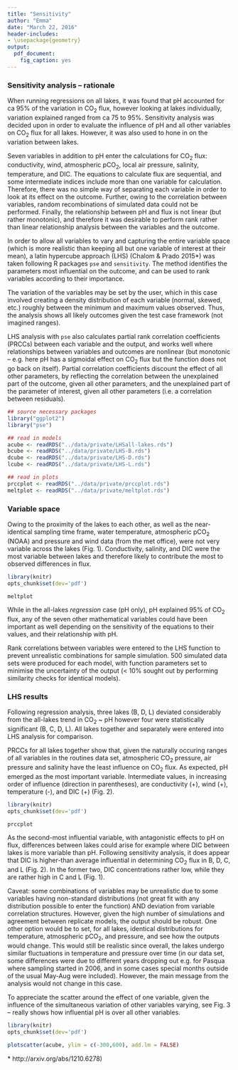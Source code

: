 ```yaml
---
title: "Sensitivity"
author: "Emma"
date: "March 22, 2016"
header-includes:
- \usepackage{geometry} 
output: 
  pdf_document:
    fig_caption: yes
---
```


### Sensitivity analysis -- rationale

When running regressions on all lakes, it was found that pH accounted for ca 95% of the variation in CO$_2$ flux, however looking at lakes individually, variation explained ranged from ca 75 to 95%. Sensitivity analysis was decided upon in order to evaluate the influence of pH and all other variables on CO$_2$ flux for all lakes. However, it was also used to hone in on the variation between lakes. 

Seven variables in addition to pH enter the calculations for CO$_2$ flux: conductivity, wind, atmospheric pCO$_2$, local air pressure, salinity, temperature, and DIC. The equations to calculate flux are sequential, and some intermediate indices include more than one variable for calculation. Therefore, there was no simple way of separating each variable in order to look at its effect on the outcome. Further, owing to the correlation between variables, random recombinations of simulated data could not be performed. Finally, the relationship between pH and flux is not linear (but rather monotonic), and therefore it was desirable to perform rank rather than linear relationship analysis between the variables and the outcome.

In order to allow all variables to vary and capturing the entire variable space (which is more realistic than keeping all but one variable of interest at their mean), a latin hypercube approach (LHS) (Chalom & Prado 2015\*) was taken following R packages `pse` and `sensitivity`. The method identifies the parameters most influential on the outcome, and can be used to rank variables according to their importance. 

The variation of the variables may be set by the user, which in this case involved creating a density distribution of each variable (normal, skewed, etc.) roughly between the minimum and maximum values observed. Thus, the analysis shows all likely outcomes given the test case framework (not imagined ranges). 

LHS analysis with `pse` also calculates partial rank correlation coefficients (PRCCs) between each variable and the output, and works well where relationships between variables and outcomes are nonlinear (but monotonic -- e.g. here pH has a sigmoidal effect on CO$_2$ flux but the function does not go back on itself). Partial correlation coefficients discount the effect of all other parameters, by reflecting the correlation between the unexplained part of the outcome, given all other parameters, and the unexplained part of the parameter of interest, given all other parameters (i.e. a correlation between residuals). 

```r
## source necessary packages
library("ggplot2")
library("pse")

## read in models
acube <- readRDS("../data/private/LHSall-lakes.rds")
bcube <- readRDS("../data/private/LHS-B.rds")
dcube <- readRDS("../data/private/LHS-D.rds")
lcube <- readRDS("../data/private/LHS-L.rds")

## read in plots
prccplot <- readRDS("../data/private/prccplot.rds")
meltplot <- readRDS("../data/private/meltplot.rds")

```

### Variable space

Owing to the proximity of the lakes to each other, as well as the near-identical sampling time frame, water temperature, atmospheric pCO$_2$ (NOAA) and pressure and wind data (from the met office), were not very variable across the lakes (Fig. 1). Conductivity, salinity, and DIC were 
the most variable between lakes and therefore likely to contribute the most to observed differences in flux. 
```r
library(knitr)
opts_chunk$set(dev='pdf')
```
```r
meltplot
```

While in the all-lakes *regression* case (pH only), pH explained 95% of CO$_2$ flux, any of the seven other mathematical variables could have been important as well depending on the sensitivity of the equations to their values, and their relationship with pH.

Rank correlations between variables were entered to the LHS function to prevent unrealistic combinations for sample simulation. 500 simulated data sets were produced for each model, with function parameters set to minimise the uncertainty of the output (\< 10% sought out by performing similarity checks for identical models).

### LHS results

Following regression analysis, three lakes (B, D, L) deviated considerably from the all-lakes trend in CO$_2$ ~ pH however four were statistically significant (B, C, D, L). All lakes together and separately were entered into LHS analysis for comparison.

PRCCs for all lakes together show that, given the naturally occuring ranges of all variables in the routines data set, atmospheric CO$_2$ pressure, air pressure and salinity have the least influence on CO$_2$ flux. As expected, pH emerged as the most important variable. Intermediate values, in increasing order of influence (direction in parentheses), are conductivity (+), wind (+), temperature (-), and DIC (+) (Fig. 2). 
```r
library(knitr)
opts_chunk$set(dev='pdf')
```
```r
prccplot
```

As the second-most influential variable, with antagonistic effects to pH on flux, differences between lakes could arise for example where DIC between lakes is more variable than pH. Following sensitivity analysis, it does appear that DIC is higher-than average influential in determining CO$_2$ flux in B, D, C, and L (Fig. 2). In the former two, DIC concentrations rather low, while they are rather high in C and L (Fig. 1).

Caveat: some combinations of variables may be unrealistic due to some variables having non-standard distributions (not great fit with any distribution possible to enter the function) AND deviation from variable correlation structures. However, given the high number of simulations and agreement between replicate models, the output should be robust. One other option would be to set, for all lakes, identical distributions for temperature, atmospheric pCO$_2$, and pressure, and see how the outputs would change. This would still be realistic since overall, the lakes undergo similar fluctuations in temperature and pressure over time (in our data set, some differences were due to different years dropping out e.g. for Pasqua where sampling started in 2006, and in some cases special months outside of the usual May-Aug were included). However, the main message from the analysis would not change in this case.

To appreciate the scatter around the effect of one variable, given the influence of the simultaneous variation of other variables varying, see Fig. 3 -- really shows how influential pH is over all other variables.

```r
library(knitr)
opts_chunk$set(dev='pdf')
```
```r
plotscatter(acube, ylim = c(-300,600), add.lm = FALSE)
```

\* http://arxiv.org/abs/1210.6278) 
